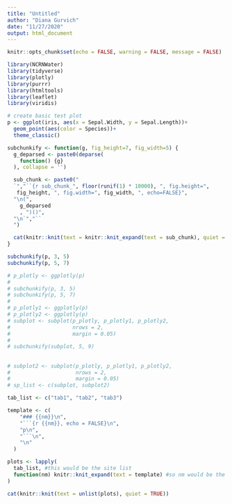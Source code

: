 ```yaml
---
title: "Untitled"
author: "Diana Gurvich"
date: "11/27/2020"
output: html_document
---
```


```r
knitr::opts_chunk$set(echo = FALSE, warning = FALSE, message = FALSE)
```

```r
library(NCRNWater)
library(tidyverse)
library(plotly)
library(purrr)
library(htmltools)
library(leaflet)
library(viridis)
```

``` r
# create basic test plot 
p <- ggplot(iris, aes(x = Sepal.Width, y = Sepal.Length))+
  geom_point(aes(color = Species))+
  theme_classic()

```

``` r

subchunkify <- function(g, fig_height=7, fig_width=5) {
  g_deparsed <- paste0(deparse(
    function() {g}
  ), collapse = '')

  sub_chunk <- paste0("
  `","``{r sub_chunk_", floor(runif(1) * 10000), ", fig.height=",
   fig_height, ", fig.width=", fig_width, ", echo=FALSE}",
  "\n(", 
    g_deparsed
    , ")()",
  "\n`","``
  ")

  cat(knitr::knit(text = knitr::knit_expand(text = sub_chunk), quiet = TRUE))
}

```

```r
subchunkify(p, 3, 5)
subchunkify(p, 5, 7)


```

```r
# p_plotly <- ggplotly(p)
# 
# subchunkify(p, 3, 5)
# subchunkify(p, 5, 7)
# 
# p_plotly1 <- ggplotly(p)
# p_plotly2 <- ggplotly(p)
# subplot <- subplot(p_plotly, p_plotly1, p_plotly2,
#                    nrows = 2,
#                    margin = 0.05)
# 
# subchunkify(subplot, 5, 9)

```

## {.tabset}

```r
# subplot2 <- subplot(p_plotly, p_plotly1, p_plotly2,
#                     nrows = 2,
#                     margin = 0.05)
# sp_list <- c(subplot, subplot2)

tab_list <- c("tab1", "tab2", "tab3")

template <- c(
    "### {{nm}}\n",
    "```{r {{nm}}, echo = FALSE}\n",
    "p\n",
    "```\n",
    "\n"
  )

plots <- lapply(
  tab_list, #this would be the site list 
  function(nm) knitr::knit_expand(text = template) #so nm would be the site name
)

cat(knitr::knit(text = unlist(plots), quiet = TRUE))

```


